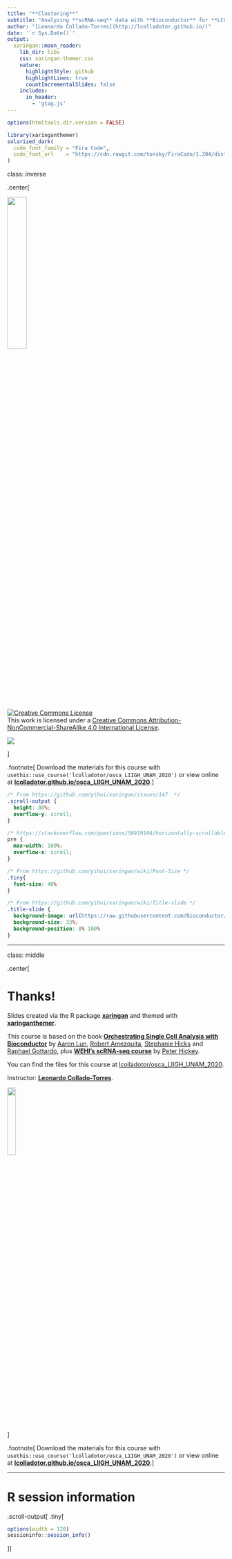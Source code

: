 ```yaml
---
title: "**Clustering**"
subtitle: "Analyzing **scRNA-seq** data with **Bioconductor** for **LCG-EJ-UNAM** March 2020"  
author: "[Leonardo Collado-Torres](http://lcolladotor.github.io/)"
date: '`r Sys.Date()`'
output:
  xaringan::moon_reader:
    lib_dir: libs
    css: xaringan-themer.css
    nature:
      highlightStyle: github
      highlightLines: true
      countIncrementalSlides: false
    includes:
      in_header:
        - 'gtag.js'
---
```


```r
options(htmltools.dir.version = FALSE)
```

```r
library(xaringanthemer)
solarized_dark(
  code_font_family = "Fira Code",
  code_font_url    = "https://cdn.rawgit.com/tonsky/FiraCode/1.204/distr/fira_code.css"
)
```

class: inverse

.center[

<a href="https://bioconductor.org/"><img src="https://osca.bioconductor.org/cover.png" style="width: 30%"/></a>

<a rel="license" href="http://creativecommons.org/licenses/by-nc-sa/4.0/"><img alt="Creative Commons License" style="border-width:0" src="https://i.creativecommons.org/l/by-nc-sa/4.0/88x31.png" /></a><br />This work is licensed under a <a rel="license" href="http://creativecommons.org/licenses/by-nc-sa/4.0/">Creative Commons Attribution-NonCommercial-ShareAlike 4.0 International License</a>.

<a href='https://clustrmaps.com/site/1b5pl'  title='Visit tracker'><img src='//clustrmaps.com/map_v2.png?cl=ffffff&w=150&t=n&d=tq5q8216epOrQBSllNIKhXOHUHi-i38brzUURkQEiXw'/></a>

]

.footnote[ Download the materials for this course with `usethis::use_course('lcolladotor/osca_LIIGH_UNAM_2020')` or view online at [**lcolladotor.github.io/osca_LIIGH_UNAM_2020**](http://lcolladotor.github.io/osca_LIIGH_UNAM_2020).]

```css
/* From https://github.com/yihui/xaringan/issues/147  */
.scroll-output {
  height: 80%;
  overflow-y: scroll;
}

/* https://stackoverflow.com/questions/50919104/horizontally-scrollable-output-on-xaringan-slides */
pre {
  max-width: 100%;
  overflow-x: scroll;
}

/* From https://github.com/yihui/xaringan/wiki/Font-Size */
.tiny{
  font-size: 40%
}

/* From https://github.com/yihui/xaringan/wiki/Title-slide */
.title-slide {
  background-image: url(https://raw.githubusercontent.com/Bioconductor/OrchestratingSingleCellAnalysis/master/images/Workflow.png);
  background-size: 33%;
  background-position: 0% 100%
}
```


---

class: middle

.center[

# Thanks!

Slides created via the R package [**xaringan**](https://github.com/yihui/xaringan) and themed with [**xaringanthemer**](https://github.com/gadenbuie/xaringanthemer).

This course is based on the book [**Orchestrating Single Cell Analysis with Bioconductor**](https://osca.bioconductor.org/) by [Aaron Lun](https://www.linkedin.com/in/aaron-lun-869b5894/), [Robert Amezquita](https://robertamezquita.github.io/), [Stephanie Hicks](https://www.stephaniehicks.com/) and [Raphael Gottardo](http://rglab.org), plus [**WEHI's scRNA-seq course**](https://drive.google.com/drive/folders/1cn5d-Ey7-kkMiex8-74qxvxtCQT6o72h) by [Peter Hickey](https://www.peterhickey.org/).


You can find the files for this course at [lcolladotor/osca_LIIGH_UNAM_2020](https://github.com/lcolladotor/osca_LIIGH_UNAM_2020). 

Instructor: [**Leonardo Collado-Torres**](http://lcolladotor.github.io/).

<a href="https://www.libd.org"><img src="img/LIBD_logo.jpg" style="width: 20%" /></a>

]

.footnote[ Download the materials for this course with `usethis::use_course('lcolladotor/osca_LIIGH_UNAM_2020')` or view online at [**lcolladotor.github.io/osca_LIIGH_UNAM_2020**](http://lcolladotor.github.io/osca_LIIGH_UNAM_2020).]

---

# R session information


.scroll-output[
.tiny[

```r
options(width = 120)
sessioninfo::session_info()
```


]]
